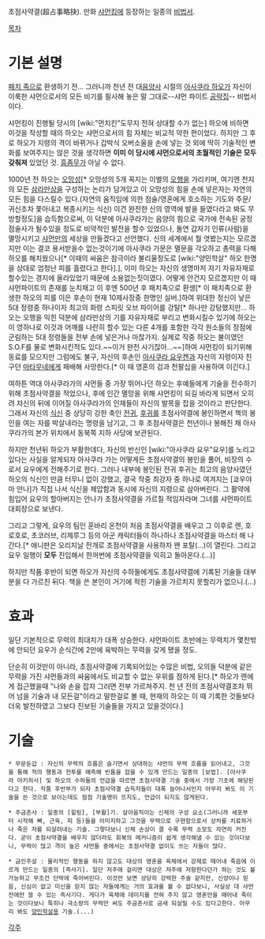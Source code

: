 초점사약결(超占事略抉). 만화 [[샤먼킹]]에 등장하는 일종의 [[비법서]]. 

[[목차]]

= 기본 설명 =
[[패치 족]]으로 환생하기 전... 그러니까 천년 전 대[[음양사]] 시절의 [[아사쿠라 하오]]가 자신이 이룩한 샤먼으로서의 모든 비기를 필사해 놓은 말 그대로--샤먼 파이트 [[공략집]]-- 비법서이다.

샤먼킹이 진행될 당시의 [wiki:"먼치킨"도무지 전혀 상대할 수가 없는] 하오에 비하면 이것을 작성할 때의 하오는 샤먼으로서의 힘 자체는 비교적 약한 편이었다. 하지만 그 후로 하오가 지령의 격이 바뀌거나 갑박식 오버소울을 손에 넣는 것 외에 딱히 기술적인 변화를 보여주지는 않은 것을 생각하면 '''이미 이 당시에 샤먼으로서의 초월적인 기술은 모두 갖춰져''' 있었던 것. [[흠좀무]]가 아닐 수 없다.

1000년 전 하오는 [[오망성]][* 오망성의 5개 꼭지는 이별의 [[오행]]을 가리키며, 여기엔 천지의 모든 [[삼라만상]]을 구성하는 논리가 담겨있고 이 오망성의 힘을 손에 넣은자는 자연의 모든 힘을 다스릴수 있다.(자연의 움직임에 의한 점술/영혼에게 호소하는 기도와 주문/귀신조차 쫓아내고 복종시키는 식신) 이건 완전한 신의 영역에 발을 들였다라고 봐도 무방할정도]을 습득함으로써, 이 덕분에 아사쿠라가는 음양의 힘으로 국가에 전속된 궁정 점술사가 될수있을 정도로 비약적인 발전을 할수 있었으나, 돌연 갑자기 인류(사람)을 멸망시키고 [[샤먼]]만의 세상을 만들겠다고 선언했다. 신의 세계에서 뭘 엿봤는지는 모르겠지만 이는 결코 용서받을수 없는것이기에 아사쿠라 가문은 멸문을 각오하고 총력을 다해 하오를 해치웠으나[* 이때의 싸움은 참극이라 불리울정도로 [wiki:"양민학살" 하오 한명을 상대로 엄청난 피를 흘렸다고 한다].], 이미 하오는 자신의 생명마저 자기 자유자재로 할수있는 경지에 올라있었기 때문에 소용없는짓이였다. 어떻게 안건지 모르겠지만 이 때 샤먼파이트의 존재를 눈치채고 이 후엔 500년 후 패치족으로 환생[* 이 패치족으로 환생한 하오의 피를 이은 후손이 현재 10제사장중 한명인 실버.]하여 위대한 정신이 낳은 5대 정령중 하나이자 최고의 화령 스피릿 오브 파이어를 강탈[* 하나만 강탕했지만... 하오는 오행을 익힌 덕분에 삼라만상의 기를 자유자재로 부리고 변화시킬수 있기에 하오는 이 영하나로 이것과 어깨를 나란히 할수 있는 다른 4개를 포함한 각각 원소들의 정점에 군림하는 5대 정령들을 전부 손에 넣은거나 마찮가지. 실제로 작중 하오는 불이였던 S.O.F를 물로 변화시킨적도 있다.~~이거 완전 사기잖아...~~]하여 샤먼킹이 되기위해 동료를 모으지만 그럼에도 불구, 자신의 후손인 [[아사쿠라 요우켄]]과 자신의 지령이자 친구던 [[마타무네]]에게 패배해 사망한다.[* 이 때 영혼의 검과 천팔십을 사용하여 이긴다.]

여하튼 역대 아사쿠라가의 샤먼들 중 가장 뛰어나던 하오는 후예들에게 기술을 전수하기 위해 초점사약결을 적었으나, 후에 인간 멸망을 위해 샤먼킹이 되길 바라게 되면서 오히려 자신의 뒤에 이어질 아사쿠라가의 인재들이 자신의 발목을 잡을 것이라고 판단한다. 그래서 자신의 [[식신]] 중 상당히 강한 축인 [[전귀]], [[후귀]]를 초점사약결에 봉인하면서 책의 봉인을 여는 자를 박살내라는 명령을 남기고, 그 후 초점사약결은 천년이나 봉해진 채 아사쿠라가의 본가 위치에서 동북쪽 지하 사당에 보관된다.

하지만 천년뒤 하오가 부활한데다, 자신의 반신인 [wiki:"아사쿠라 요우"요우]를 노리고 있다는 사실을 알게되자 아사쿠라 가는 어떻게든 초점사약결의 봉인을 풀어, 비장의 수로서 요우에게 전해주기로 한다. 그러나 내부에 봉인된 전귀 후귀는 최고의 음양사였던 하오의 식신인 만큼 터무니 없이 강했고, 결국 작중 최강자 중 하나로 여겨지는 [쿄우야마 안나]가 직접 나서 식신을 제압함과 동시에 자신의 지령으로 삼아버린다. 그 활약에 힘입어 요우의 할아버지는 안나가 초점사약결을 가르칠 적임자라며 그녀를 샤먼파이트 대회장으로 보낸다.

그리고 그렇게, 요우의 팀인 훈바리 온천이 처음 초점사약결을 배우고 그 이후로 렌, 호로호로, 초코러브, 리제루그 등의 아군 캐릭터들이 하나하나 초점사약결을 마스터 해 나간다.[* 애니판은 오리지날 전개로 초점사약결을 사용하자 왠 포탈(...)이 열린다. 그리고 요우 일행이 '''모두''' 진입해서 한꺼번에 초점사약결을 익히고 돌아온다.(...)]

하지만 작품 후반이 되면 하오가 자신의 수하들에게도 초점사약결에 기록된 기술들 대부분을 다 가르친 뒤다. 책을 쓴 본인이 거기에 적힌 기술을 가르치지 못할리가 없으니.(...)

= 효과 =
일단 기본적으로 무력의 최대치가 대폭 상승한다. 샤먼파이트 초반에는 무력치가 몇천밖에 안되던 요우가 순식간에 2만에 육박하는 무력을 갖게 됐을 정도.

단순히 이것만이 아니라, 초점사약결에 기록되어있는 수많은 비법, 오의들 덕분에 같은 무력을 가진 샤먼들과의 싸움에서도 비교할 수 없는 우위를 점하게 된다.[* 하오가 렌에게 접근했을때 "나와 손을 잡자 그러면 전부 가르쳐주지. 천 년 전의 초점사약결조차 뛰어 넘을 기술과 내 모든걸"이라고 말한걸로 볼 때, 현재의 하오는 이 때 기록한 것들보다 더욱 발전하였고 그보다 진보된 기술들을 가지고 있을것이다.]

= 기술 =
 * 무문둔갑 : 자신의 무력의 흐름은 숨기면서 상대하는 샤먼의 무력 흐름을 읽어내고, 그것을 통해 적의 행동과 전투를 예측해 빈틈을 잡을 수 있게 만드는 일종의 [보법]. [아사쿠라 마키히사] 및 하오의 수하들의 언급을 따르면 초점사약결 기술 중에서 가장 기초에 해당된다고 한다. 작품 후반부가 되자 초점사약결 습득자들이 대폭 늘어나서인지 아무리 봐도 이 기술을 쓴 것으로 보이는데도 점점 기술명이 뜨지도, 언급이 되지도 않게된다.

 * 주금존사 : 일종의 [힐링], [부활]기. 살아움직이는 신체의 구성 요소(그러니까 세포부터 시작해 뼈, 근육, 피 등)들을 이미지하고 그것을 무력으로 구현함으로서 상처를 치료하거나 죽은 자를 되살려내는 기술. 그렇다보니 신체 손상이 클 수록 무력 소모도 자연히 커진다. 굳이 초점사약결을 배우지 않더라도 회복의 메커니즘이 쉽게 생각해낼 수 있는 것이다보니, 무력이 많고 격이 높은 샤먼들 중에서는 초점사약결 없이도 쓰는 자들이 많다. 

 * 금인주살 : 물리적인 행동을 하지 않고도 대상의 영혼을 육체에서 강제로 떼어내 죽음에 이르게 만드는 일종의 [즉사기]. 일단 저주에 걸리면 대상은 저주에 저항한다던가 하는 것도 불가능하고 무조건 단박에 죽어버린다. 이것만 보면 상당히 강력한 주술 같지만, 신앙이나 믿음, 신심이 없고 미신을 믿지 않는 자들에게는 거의 효과를 볼 수 없다보니, 사실상 대 샤먼전에만 쓸 수 있는 즉사기다. 게다가 육체에 데미지를 전혀 주지 않고 영혼만을 떼어내 죽이는 것이다보니 특히나 극소량의 무력만 써도 주금존사로 금새 되살릴 수도 있다고한다. 아무리 봐도 [[양민학살]]용 기술.(...)

[[각주]]
